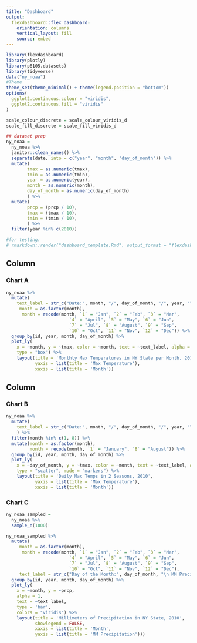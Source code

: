 ```yaml
---
title: "Dashboard"
output: 
  flexdashboard::flex_dashboard:
    orientation: columns
    vertical_layout: fill
    source: embed
---
```


```r
library(flexdashboard)
library(plotly)
library(p8105.datasets)
library(tidyverse)
data("ny_noaa")
#Theme
theme_set(theme_minimal() + theme(legend.position = "bottom"))
options(
  ggplot2.continuous.colour = "viridis",
  ggplot2.continuous.fill = "viridis"
)

scale_colour_discrete = scale_colour_viridis_d
scale_fill_discrete = scale_fill_viridis_d

## dataset prep
ny_noaa =
  ny_noaa %>% 
  janitor::clean_names() %>% 
  separate(date, into = c("year", "month", "day_of_month")) %>% 
  mutate(
        tmax = as.numeric(tmax),
        tmin = as.numeric(tmin),
        year = as.numeric(year),
        month = as.numeric(month),
        day_of_month = as.numeric(day_of_month)
        ) %>% 
  mutate(
        prcp = (prcp / 10),
        tmax = (tmax / 10),
        tmin = (tmin / 10),
        ) %>% 
  filter(year %in% c(2010))

#for testing:
# rmarkdown::render("dashboard_template.Rmd", output_format = "flexdashboard::flex_dashboard")

```



Column {data-width=650}
-----------------------------------------------------------------------

### Chart A

```r
ny_noaa %>% 
  mutate(
    text_label = str_c("Date:", month, "/", day_of_month, "/", year, "\nMax Temperature:", tmax),
     month = as.factor(month),
      month = recode(month, `1` = "Jan", `2` = "Feb", `3` = "Mar", 
                        `4` = "April", `5` = "May", `6` = "Jun", 
                        `7` = "Jul", `8` = "August", `9` = "Sep",
                        `10` = "Oct", `11` = "Nov", `12` = "Dec")) %>%
  group_by(id, year, month, day_of_month) %>%
  plot_ly(
    x = ~month, y = ~tmax, color = ~month, text = ~text_label, alpha = 0.5,
    type = "box") %>% 
    layout(title = 'Monthly Max Temperatures in NY State per Month, 2010',
           yaxis = list(title = 'Max Temperature'),
           xaxis = list(title = 'Month'))
```

Column {data-width=350}
-----------------------------------------------------------------------

### Chart B

```r
ny_noaa %>% 
  mutate(
    text_label = str_c("Date:", month, "/", day_of_month, "/", year, "\nMax Temperature:", tmax)
    ) %>% 
  filter(month %in% c(1, 8)) %>% 
  mutate(month = as.factor(month),
         month = recode(month, `1` = "January", `8` = "August")) %>% 
  group_by(id, year, month, day_of_month) %>%
  plot_ly(
    x = ~day_of_month, y = ~tmax, color = ~month, text = ~text_label, alpha = 0.5,
    type = "scatter", mode = "markers") %>% 
    layout(title = 'Daily Max Temps in 2 Seasons, 2010',
           yaxis = list(title = 'Max Temperature'),
           xaxis = list(title = 'Month'))
```

### Chart C

```r
ny_noaa_sampled = 
  ny_noaa %>% 
  sample_n(1000)

ny_noaa_sampled %>% 
  mutate(
     month = as.factor(month),
      month = recode(month, `1` = "Jan", `2` = "Feb", `3` = "Mar", 
                        `4` = "April", `5` = "May", `6` = "Jun", 
                        `7` = "Jul", `8` = "August", `9` = "Sep",
                        `10` = "Oct", `11` = "Nov", `12` = "Dec"),
     text_label = str_c("Day of the Month:", day_of_month, "\n MM Preciptation:", prcp)) %>%
  group_by(id, year, month, day_of_month) %>%
  plot_ly(
    x = ~month, y = ~prcp, 
    alpha = 1, 
    text = ~text_label,
    type = 'bar',
    colors = "viridis") %>% 
    layout(title = 'Millimeters of Precipitation in NY State, 2010',
           showlegend = FALSE,
           xaxis = list(title = 'Month',
           yaxis = list(title = 'MM Precipitation')))
```



